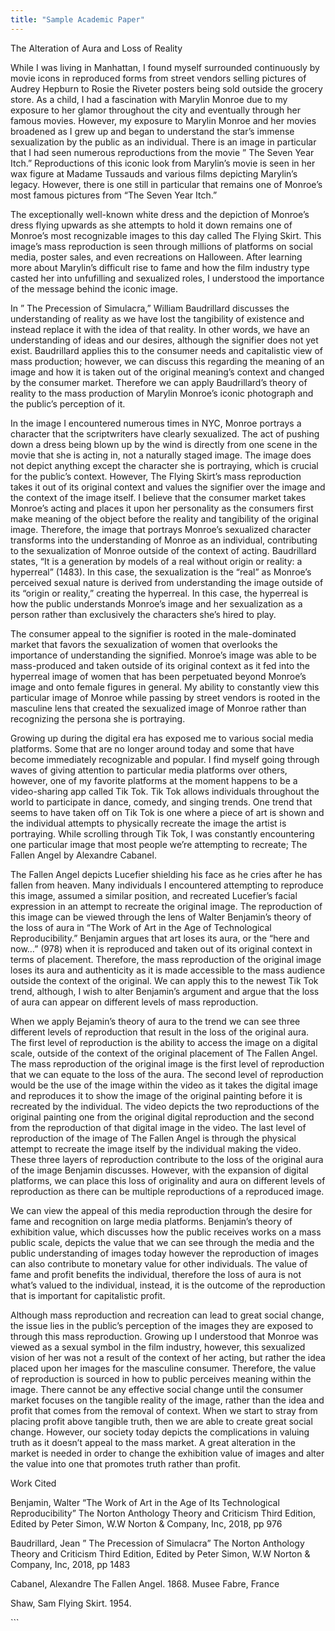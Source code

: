 ```yaml
---
title: "Sample Academic Paper"
---
```


The Alteration of Aura and Loss of Reality

While I was living in Manhattan, I found myself surrounded continuously by movie icons in reproduced forms from street vendors selling pictures of Audrey Hepburn to Rosie the Riveter posters being sold outside the grocery store. As a child, I had a fascination with Marylin Monroe due to my exposure to her glamor throughout the city and eventually through her famous movies. However, my exposure to Marylin Monroe and her movies broadened as I grew up and began to understand the star's immense sexualization by the public as an individual. There is an image in particular that I had seen numerous reproductions from the movie " The Seven Year Itch." Reproductions of this iconic look from Marylin's movie is seen in her wax figure at Madame Tussauds and various films depicting Marylin's legacy. However, there is one still in particular that remains one of Monroe's most famous pictures from "The Seven Year Itch."

The exceptionally well-known white dress and the depiction of Monroe's dress flying upwards as she attempts to hold it down remains one of Monroe's most recognizable images to this day called The Flying Skirt. This image's mass reproduction is seen through millions of platforms on social media, poster sales, and even recreations on Halloween. After learning more about Marylin's difficult rise to fame and how the film industry type casted her into unfufilling and sexualized roles, I understood the importance of the message behind the iconic image.

In " The Precession of Simulacra," William Baudrillard discusses the understanding of reality as we have lost the tangibility of existence and instead replace it with the idea of that reality. In other words, we have an understanding of ideas and our desires, although the signifier does not yet exist. Baudrillard applies this to the consumer needs and capitalistic view of mass production; however, we can discuss this regarding the meaning of an image and how it is taken out of the original meaning's context and changed by the consumer market. Therefore we can apply Baudrillard's theory of reality to the mass production of Marylin Monroe's iconic photograph and the public's perception of it.

In the image I encountered numerous times in NYC, Monroe portrays a character that the scriptwriters have clearly sexualized. The act of pushing down a dress being blown up by the wind is directly from one scene in the movie that she is acting in, not a naturally staged image. The image does not depict anything except the character she is portraying, which is crucial for the public's context. However, The Flying Skirt's mass reproduction takes it out of its original context and values the signifier over the image and the context of the image itself. I believe that the consumer market takes Monroe's acting and places it upon her personality as the consumers first make meaning of the object before the reality and tangibility of the original image. Therefore, the image that portrays Monroe's sexualized character transforms into the understanding of Monroe as an individual, contributing to the sexualization of Monroe outside of the context of acting. Baudrillard states, "It is a generation by models of a real without origin or reality: a hyperreal" (1483). In this case, the sexualization is the "real" as Monroe's perceived sexual nature is derived from understanding the image outside of its "origin or reality," creating the hyperreal. In this case, the hyperreal is how the public understands Monroe's image and her sexualization as a person rather than exclusively the characters she's hired to play.

The consumer appeal to the signifier is rooted in the male-dominated market that favors the sexualization of women that overlooks the importance of understanding the signified. Monroe's image was able to be mass-produced and taken outside of its original context as it fed into the hyperreal image of women that has been perpetuated beyond Monroe's image and onto female figures in general. My ability to constantly view this particular image of Monroe while passing by street vendors is rooted in the masculine lens that created the sexualized image of Monroe rather than recognizing the persona she is portraying.

Growing up during the digital era has exposed me to various social media platforms. Some that are no longer around today and some that have become immediately recognizable and popular. I find myself going through waves of giving attention to particular media platforms over others, however, one of my favorite platforms at the moment happens to be a video-sharing app called Tik Tok. Tik Tok allows individuals throughout the world to participate in dance, comedy, and singing trends. One trend that seems to have taken off on Tik Tok is one where a piece of art is shown and the individual attempts to physically recreate the image the artist is portraying. While scrolling through Tik Tok, I was constantly encountering one particular image that most people we're attempting to recreate; The Fallen Angel by Alexandre Cabanel.

The Fallen Angel depicts Lucefier shielding his face as he cries after he has fallen from heaven. Many individuals I encountered attempting to reproduce this image, assumed a similar position, and recreated Lucefier's facial expression in an attempt to recreate the original image. The reproduction of this image can be viewed through the lens of Walter Benjamin's theory of the loss of aura in "The Work of Art in the Age of Technological Reproducibility." Benjamin argues that art loses its aura, or the "here and now..." (978) when it is reproduced and taken out of its original context in terms of placement. Therefore, the mass reproduction of the original image loses its aura and authenticity as it is made accessible to the mass audience outside the context of the original. We can apply this to the newest Tik Tok trend, although, I wish to alter Benjamin's argument and argue that the loss of aura can appear on different levels of mass reproduction.

When we apply Bejamin's theory of aura to the trend we can see three different levels of reproduction that result in the loss of the original aura. The first level of reproduction is the ability to access the image on a digital scale, outside of the context of the original placement of The Fallen Angel. The mass reproduction of the original image is the first level of reproduction that we can equate to the loss of the aura. The second level of reproduction would be the use of the image within the video as it takes the digital image and reproduces it to show the image of the original painting before it is recreated by the individual. The video depicts the two reproductions of the original painting one from the original digital reproduction and the second from the reproduction of that digital image in the video. The last level of reproduction of the image of The Fallen Angel is through the physical attempt to recreate the image itself by the individual making the video. These three layers of reproduction contribute to the loss of the original aura of the image Benjamin discusses. However, with the expansion of digital platforms, we can place this loss of originality and aura on different levels of reproduction as there can be multiple reproductions of a reproduced image.

We can view the appeal of this media reproduction through the desire for fame and recognition on large media platforms. Benjamin's theory of exhibition value, which discusses how the public receives works on a mass public scale, depicts the value that we can see through the media and the public understanding of images today however the reproduction of images can also contribute to monetary value for other individuals. The value of fame and profit benefits the individual, therefore the loss of aura is not what's valued to the individual, instead, it is the outcome of the reproduction that is important for capitalistic profit.

Although mass reproduction and recreation can lead to great social change, the issue lies in the public's perception of the images they are exposed to through this mass reproduction. Growing up I understood that Monroe was viewed as a sexual symbol in the film industry, however, this sexualized vision of her was not a result of the context of her acting, but rather the idea placed upon her images for the masculine consumer. Therefore, the value of reproduction is sourced in how to public perceives meaning within the image. There cannot be any effective social change until the consumer market focuses on the tangible reality of the image, rather than the idea and profit that comes from the removal of context. When we start to stray from placing profit above tangible truth, then we are able to create great social change. However, our society today depicts the complications in valuing truth as it doesn't appeal to the mass market. A great alteration in the market is needed in order to change the exhibition value of images and alter the value into one that promotes truth rather than profit.

Work Cited

Benjamin, Walter "The Work of Art in the Age of Its Technological Reproducibility" The Norton Anthology Theory and Criticism Third Edition, Edited by Peter Simon, W.W Norton & Company, Inc, 2018, pp 976

Baudrillard, Jean " The Precession of Simulacra" The Norton Anthology Theory and Criticism Third Edition, Edited by Peter Simon, W.W Norton & Company, Inc, 2018, pp 1483

Cabanel, Alexandre The Fallen Angel. 1868. Musee Fabre, France

Shaw, Sam Flying Skirt. 1954.

\`\`\`
